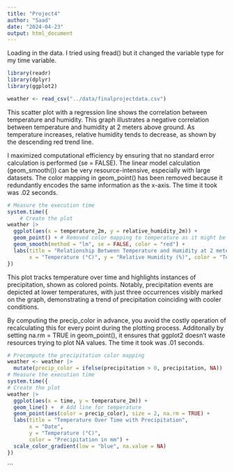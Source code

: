 ---
title: "Project4"
author: "Saad"
date: "2024-04-23"
output: html_document
---

Loading in the data. I tried using fread() but it changed the variable type for my time variable.
```{r}
library(readr)
library(dplyr)
library(ggplot2)

weather <- read_csv("../data/finalprojectdata.csv")
```


This scatter plot with a regression line shows the correlation between temperature and humidity. This graph illustrates a negative correlation between temperature and humidity at 2 meters above ground. As temperature increases, relative humidity tends to decrease, as shown by the descending red trend line.

I maximized computational efficiency by ensuring that no standard error calculation is performed (se = FALSE). The linear model calculation (geom_smooth()) can be very resource-intensive, especially with large datasets. The color mapping in geom_point() has been removed because it redundantly encodes the same information as the x-axis. The time it took was .02 seconds.
```{r}
# Measure the execution time
system.time({
    # Create the plot
weather |>
  ggplot(aes(x = temperature_2m, y = relative_humidity_2m)) +
  geom_point() + # Removed color mapping to temperature as it might be redundant
  geom_smooth(method = "lm", se = FALSE, color = "red") +
  labs(title = "Relationship Between Temperature and Humidity at 2 meters above ground", 
       x = "Temperature (°C)", y = "Relative Humidity (%)", color = "Temperature (°C)") 
})
```

This plot tracks temperature over time and highlights instances of precipitation, shown as colored points. Notably, precipitation events are depicted at lower temperatures, with just three occurrences visibly marked on the graph, demonstrating a trend of precipitation coinciding with cooler conditions.
 
By computing the precip_color in advance, you avoid the costly operation of recalculating this for every point during the plotting process.
Additonally by setting na.rm = TRUE in geom_point(), it ensures that ggplot2 doesn't waste resources trying to plot NA values. The time it took was .01 seconds.
```{r}
# Precompute the precipitation color mapping
weather <- weather |>
  mutate(precip_color = ifelse(precipitation > 0, precipitation, NA))
# Measure the execution time
system.time({
# Create the plot
weather |>
  ggplot(aes(x = time, y = temperature_2m)) +
  geom_line() +  # Add line for temperature
  geom_point(aes(color = precip_color), size = 2, na.rm = TRUE) + 
  labs(title = "Temperature Over Time with Precipitation",
       x = "Date",
       y = "Temperature (°C)",
       color = "Precipitation in mm") +
  scale_color_gradient(low = "blue", na.value = NA)
})
```

```

